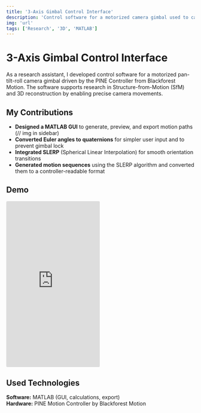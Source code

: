 ```yaml
---
title: '3-Axis Gimbal Control Interface'
description: 'Control software for a motorized camera gimbal used to capture images from precise angles for computer vision research. Built a MATLAB interface for designing smooth camera paths, using quaternions instead of Euler angles to prevent gimbal lock during complex rotations.'
img: 'url'
tags: ['Research', '3D', 'MATLAB']
---
```


# 3-Axis Gimbal Control Interface

As a research assistant, I developed control software for a motorized pan-tilt-roll camera gimbal driven by the PINE Controller from Blackforest Motion. The software supports research in Structure-from-Motion (SfM) and 3D reconstruction by enabling precise camera movements.

## My Contributions

- **Designed a MATLAB GUI** to generate, preview, and export motion paths
(// img in sidebar)
- **Converted Euler angles to quaternions** for simpler user input and to prevent gimbal lock
- **Integrated SLERP** (Spherical Linear Interpolation) for smooth orientation transitions
- **Generated motion sequences** using the SLERP algorithm and converted them to a controller-readable format



## Demo
<iframe width="250"  src="https://www.youtube.com/embed/QBfR5ioWz-o?modestbranding=1&controls=16rel=0" 
    title="YouTube video player" 
    frameborder="0" 
    allow="accelerometer; encrypted-media; gyroscope; picture-in-picture;" 
    allowfullscreen
    style="aspect-ratio: 9/16; border-radius: 3px;"
     ></iframe>

## Used Technologies

**Software:** MATLAB (GUI, calculations, export)  
**Hardware:** PINE Motion Controller by Blackforest Motion  
